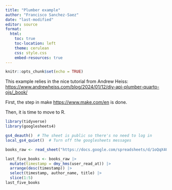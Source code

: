 ```yaml
---
title: "Plumber example"
author: "Francisco Sanchez-Saez"
date: "last-modified" 
editor: source
format:
  html:
    toc: true
    toc-location: left
    theme: cerulean
    css: style.css
    embed-resources: true
---
```


```r
knitr::opts_chunk$set(echo = TRUE)
```

This example relies in the nice tutorial from Andrew Heiss: <https://www.andrewheiss.com/blog/2024/01/12/diy-api-plumber-quarto-ojs/_book/>

First, the step in make <https://www.make.com/en> is done.

Then, it is time to move to R.

```r
library(tidyverse)
library(googlesheets4)

gs4_deauth()  # The sheet is public so there's no need to log in
local_gs4_quiet()  # Turn off the googlesheets messages

books_raw <- read_sheet("https://docs.google.com/spreadsheets/d/1oQqX4G4CJaa7cgfsEW4LeorcQwxVeYe0Q83WrJbcN6Y/edit#gid=0")

last_five_books <- books_raw |> 
  mutate(timestamp = dmy_hms(user_read_at)) |> 
  arrange(desc(timestamp)) |> 
  select(timestamp, author_name, title) |> 
  slice(1:5)
last_five_books

```

